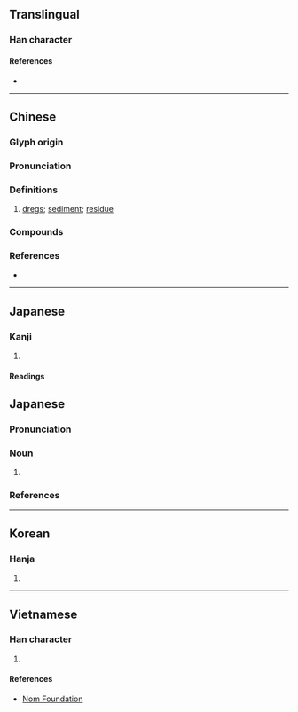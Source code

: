 {{character info/new}}
==Translingual==

===Han character===
{{Han char|rn=85|rad=水|as=10|sn=13|four=33141|canj=EJYJ|ids=⿰氵宰}}

====References====
* {{Han ref|kx=0643.050|dkj=18034|dj=1050.120|hdz=31709.010|uh=6ED3|ud=28371|bh=B7BA|bd=47034}}

----

==Chinese==
{{zh-forms}}

===Glyph origin===
{{Han etym}}

===Pronunciation===
{{zh-pron
|m=zǐ
|c=zi2
|h=pfs=
|md=
|mn=ml:chái/qz:chír/xm,zz:chú/tw:tái/tw:cháiⁿ/tw:lái
|mn_note=chái - vernacular; chír/chú - literary
|w=
|mc=y
|oc=y
|cat=n
}}

===Definitions===
{{zh-hanzi}}

# [[dregs]]; [[sediment]]; [[residue]]

===Compounds===
{{zh-der|囂滓|秕滓|渣滓|滓穢|滓方|泥滓}}

===References===
* {{thcwd|9716}}

----

==Japanese==

===Kanji===
{{ja-kanji|grade=|rs=水10}}

# {{defn|lang=ja|sort=水10}}

====Readings====
{{ja-readings
|on=さい, し
|kun=おり-, かす-
}}

==Japanese==
{{wp|lang=ja}}
{{ja-kanjitab|かす|yomi=k}}

===Pronunciation===
{{ja-pron|かす|y=k|acc=1|acc_ref=DJR}}

===Noun===
{{ja-noun|かす}}

# {{rfdef|ja}}

===References===
<references/>

----

==Korean==

===Hanja===
{{ko-hanja|hangeul=재|eumhun=|rv=jae|mr=chae|y=cay}}

# {{defn|lang=ko|sort=水10}}

----

==Vietnamese==

===Han character===
{{vi-hantu|[[chỉ]], [[trể]]|rs=水10}}

# {{defn|lang=vi|sort=水10}}

====References====
* [http://nomfoundation.org/common/nom_details.php?codepoint=6ed3 Nom Foundation]